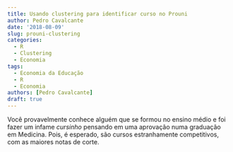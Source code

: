 ```yaml
---
title: Usando clustering para identificar curso no Prouni
author: Pedro Cavalcante
date: '2018-08-09'
slug: prouni-clustering
categories:
  - R
  - Clustering
  - Economia
tags:
  - Economia da Educação
  - R
  - Economia
authors: [Pedro Cavalcante]
draft: true
---
```


Você provavelmente conhece alguém que se formou no ensino médio e foi fazer um infame _cursinho_ pensando em uma aprovação numa graduação em Medicina. Pois, é esperado, são cursos estranhamente competitivos, com as maiores notas de corte. 

